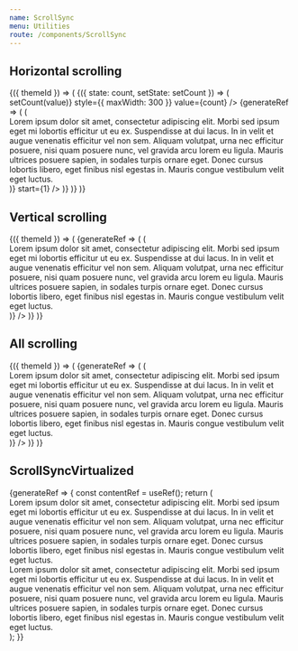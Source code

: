 ```yaml
---
name: ScrollSync
menu: Utilities
route: /components/ScrollSync
---
```



<PageTitle src="components/ScrollSync" title="ScrollSync" />

## Horizontal scrolling

<Playground>
  <ThemeWrapper withThemeId>
    {({ themeId }) => (
      <StateWrapper initialState={3}>
        {({ state: count, setState: setCount }) => (
          <React.Fragment>
            <Rhythm grouped mb={6}>
              <Stepper
                transitional
                label="Number of items"
                onChange={(event, value) => setCount(value)}
                style={{ maxWidth: 300 }}
                value={count}
              />
            </Rhythm>
            <ScrollSync horizontal>
              {generateRef => (
                <Looper
                  end={count}
                  render={id => (
                    <Rhythm grouped mb={3}>
                      <div
                        className={cx(
                          scrollbar.scrollbar,
                          scrollbar['scrollbar--primary'],
                          scrollbar['scrollbar--small'],
                          scrollbar[`scrollbar--${themeId}`],
                        )}
                        data-id={id}
                        key={id}
                        ref={generateRef(id)}
                        style={{ width: 300, overflow: 'auto', paddingBottom: 6 }}
                        /* eslint-disable-next-line jsx-a11y/no-noninteractive-tabindex */
                        tabIndex={0}
                      >
                        <div style={{ width: 600 }}>
                          Lorem ipsum dolor sit amet, consectetur adipiscing elit. Morbi sed ipsum eget mi lobortis
                          efficitur ut eu ex. Suspendisse at dui lacus. In in velit et augue venenatis efficitur vel non
                          sem. Aliquam volutpat, urna nec efficitur posuere, nisi quam posuere nunc, vel gravida arcu
                          lorem eu ligula. Mauris ultrices posuere sapien, in sodales turpis ornare eget. Donec cursus
                          lobortis libero, eget finibus nisl egestas in. Mauris congue vestibulum velit eget luctus.
                        </div>
                      </div>
                    </Rhythm>
                  )}
                  start={1}
                />
              )}
            </ScrollSync>
          </React.Fragment>
        )}
      </StateWrapper>
    )}
  </ThemeWrapper>
</Playground>

## Vertical scrolling

<Playground>
  <ThemeWrapper withThemeId>
    {({ themeId }) => (
      <ScrollSync vertical>
        {generateRef => (
          <Looper
            list={['one', 'two', 'three']}
            render={id => (
              <Rhythm grouped mb={3}>
                <div
                  className={cx(
                    scrollbar.scrollbar,
                    scrollbar['scrollbar--primary'],
                    scrollbar['scrollbar--small'],
                    scrollbar[`scrollbar--${themeId}`],
                  )}
                  key={id}
                  ref={generateRef(id)}
                  style={{ width: 300, height: 100, overflow: 'auto', paddingRight: 6 }}
                  /* eslint-disable-next-line jsx-a11y/no-noninteractive-tabindex */
                  tabIndex={0}
                >
                  Lorem ipsum dolor sit amet, consectetur adipiscing elit. Morbi sed ipsum eget mi lobortis efficitur ut
                  eu ex. Suspendisse at dui lacus. In in velit et augue venenatis efficitur vel non sem. Aliquam
                  volutpat, urna nec efficitur posuere, nisi quam posuere nunc, vel gravida arcu lorem eu ligula. Mauris
                  ultrices posuere sapien, in sodales turpis ornare eget. Donec cursus lobortis libero, eget finibus
                  nisl egestas in. Mauris congue vestibulum velit eget luctus.
                </div>
              </Rhythm>
            )}
          />
        )}
      </ScrollSync>
    )}
  </ThemeWrapper>
</Playground>

## All scrolling

<Playground>
  <ThemeWrapper withThemeId>
    {({ themeId }) => (
      <ScrollSync horizontal vertical>
        {generateRef => (
          <Looper
            list={['one', 'two', 'three']}
            render={id => (
              <Rhythm grouped mb={3}>
                <div
                  className={cx(
                    scrollbar.scrollbar,
                    scrollbar['scrollbar--primary'],
                    scrollbar['scrollbar--small'],
                    scrollbar[`scrollbar--${themeId}`],
                  )}
                  key={id}
                  ref={generateRef(id)}
                  style={{ height: 80, width: 300, overflow: 'auto', paddingBottom: 6, paddingRight: 6 }}
                  /* eslint-disable-next-line jsx-a11y/no-noninteractive-tabindex */
                  tabIndex={0}
                >
                  <div style={{ width: 600 }}>
                    Lorem ipsum dolor sit amet, consectetur adipiscing elit. Morbi sed ipsum eget mi lobortis efficitur
                    ut eu ex. Suspendisse at dui lacus. In in velit et augue venenatis efficitur vel non sem. Aliquam
                    volutpat, urna nec efficitur posuere, nisi quam posuere nunc, vel gravida arcu lorem eu ligula.
                    Mauris ultrices posuere sapien, in sodales turpis ornare eget. Donec cursus lobortis libero, eget
                    finibus nisl egestas in. Mauris congue vestibulum velit eget luctus.
                  </div>
                </div>
              </Rhythm>
            )}
          />
        )}
      </ScrollSync>
    )}
  </ThemeWrapper>
</Playground>

## ScrollSyncVirtualized

<Playground>
  <ThemeWrapper>
    <ScrollSync vertical>
      {generateRef => {
        const contentRef = useRef();
        return (
          <div style={{ height: 80, width: 300, overflow: 'hidden', position: 'relative' }}>
            <div
              className={cx(scrollbar.scrollbar, scrollbar['scrollbar--primary'], scrollbar['scrollbar--hidden'])}
              ref={generateRef('contentToScroll')}
              style={{ height: '100%', width: '100%', overflow: 'auto' }}
            >
              <div ref={contentRef}>
                Lorem ipsum dolor sit amet, consectetur adipiscing elit. Morbi sed ipsum eget mi lobortis efficitur ut
                eu ex. Suspendisse at dui lacus. In in velit et augue venenatis efficitur vel non sem. Aliquam volutpat,
                urna nec efficitur posuere, nisi quam posuere nunc, vel gravida arcu lorem eu ligula. Mauris ultrices
                posuere sapien, in sodales turpis ornare eget. Donec cursus lobortis libero, eget finibus nisl egestas
                in. Mauris congue vestibulum velit eget luctus.
                <br />
                Lorem ipsum dolor sit amet, consectetur adipiscing elit. Morbi sed ipsum eget mi lobortis efficitur ut
                eu ex. Suspendisse at dui lacus. In in velit et augue venenatis efficitur vel non sem. Aliquam volutpat,
                urna nec efficitur posuere, nisi quam posuere nunc, vel gravida arcu lorem eu ligula. Mauris ultrices
                posuere sapien, in sodales turpis ornare eget. Donec cursus lobortis libero, eget finibus nisl egestas
                in. Mauris congue vestibulum velit eget luctus.
              </div>
            </div>
            <ScrollSyncVirtualized
              orientation="vertical"
              ref={generateRef('scrollbar')}
              size="small"
              syncRef={contentRef}
            />
          </div>
        );
      }}
    </ScrollSync>
  </ThemeWrapper>
</Playground>
